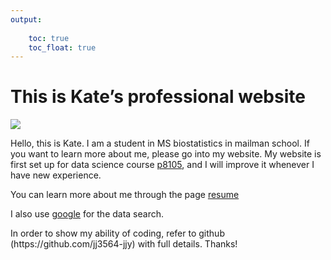 ```yaml
---
output: 
  
    toc: true
    toc_float: true
---
```


# This is Kate's professional website

![](https://media.giphy.com/media/drXGoW1iudhKw/giphy.gif)











Hello, this is Kate. I am a student in MS biostatistics in mailman school. If you want to learn more about me, please go into my website. 
My website is first set up for data science course [p8105](https://p8105.com/making_websites.html), and I will improve it whenever I have new experience. 

You can learn more about me through the page [resume](myresume.html)

I also use [google](https://www.google.com/) for the data search.

In order to show my ability of coding, refer to github (https://github.com/jj3564-jjy)  with full details.
Thanks!